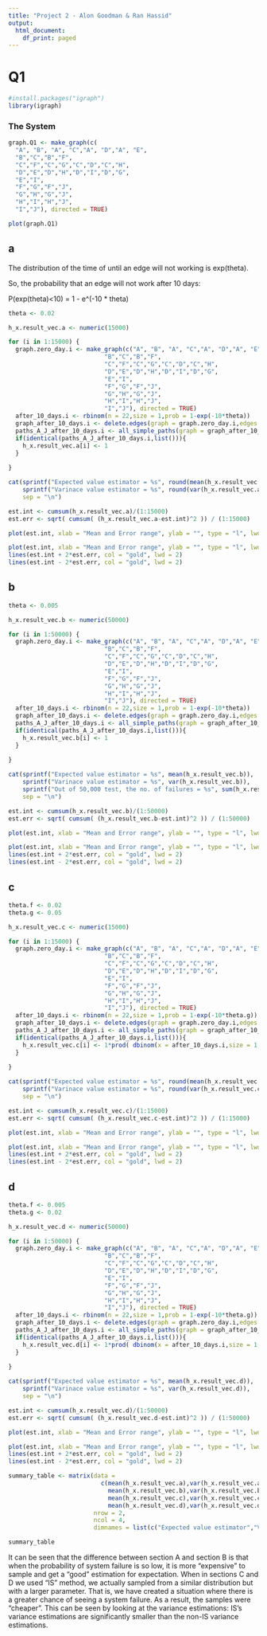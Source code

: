 ```yaml
---
title: "Project 2 - Alon Goodman & Ran Hassid"
output:
  html_document:
    df_print: paged
---
```


# Q1 #

```r
#install.packages("igraph")
library(igraph)
```

### The System ###

```r
graph.Q1 <- make_graph(c(
  "A", "B", "A", "C","A", "D","A", "E",
  "B","C","B","F",
  "C","F","C","G","C","D","C","H",
  "D","E","D","H","D","I","D","G",
  "E","I",
  "F","G","F","J",
  "G","H","G","J",
  "H","I","H","J",
  "I","J"), directed = TRUE)

plot(graph.Q1)
```

## a ##

The distribution of the time of until an edge will not working is exp(theta).

So, the probability that an edge will not work after 10 days:

P(exp(theta)<10) = 1 - e^(-10 * theta)

```r
theta <- 0.02

h_x.result_vec.a <- numeric(15000)

for (i in 1:15000) {
  graph.zero_day.i <- make_graph(c("A", "B", "A", "C","A", "D","A", "E",
                           "B","C","B","F",
                           "C","F","C","G","C","D","C","H",
                           "D","E","D","H","D","I","D","G",
                           "E","I",
                           "F","G","F","J",
                           "G","H","G","J",
                           "H","I","H","J",
                           "I","J"), directed = TRUE)
  after_10_days.i <- rbinom(n = 22,size = 1,prob = 1-exp(-10*theta))
  graph_after_10_days.i <- delete.edges(graph = graph.zero_day.i,edges = which(after_10_days.i==1))
  paths_A_J_after_10_days.i <- all_simple_paths(graph = graph_after_10_days.i,from = "A","J")
  if(identical(paths_A_J_after_10_days.i,list())){
    h_x.result_vec.a[i] <- 1
  }
  
}

```


```r
cat(sprintf("Expected value estimator = %s", round(mean(h_x.result_vec.a),4)),
    sprintf("Varinace value estimator = %s", round(var(h_x.result_vec.a),4)),
    sep = "\n")
```


```r

est.int <- cumsum(h_x.result_vec.a)/(1:15000)
est.err <- sqrt( cumsum( (h_x.result_vec.a-est.int)^2 )) / (1:15000)

plot(est.int, xlab = "Mean and Error range", ylab = "", type = "l", lwd = 2)

plot(est.int, xlab = "Mean and Error range", ylab = "", type = "l", lwd = 2, ylim = mean(h_x.result_vec.a)+100*est.err[15000]*c(-1,1))
lines(est.int + 2*est.err, col = "gold", lwd = 2)
lines(est.int - 2*est.err, col = "gold", lwd = 2)
```
 
## b ##

```r
theta <- 0.005

h_x.result_vec.b <- numeric(50000)

for (i in 1:50000) {
  graph.zero_day.i <- make_graph(c("A", "B", "A", "C","A", "D","A", "E",
                           "B","C","B","F",
                           "C","F","C","G","C","D","C","H",
                           "D","E","D","H","D","I","D","G",
                           "E","I",
                           "F","G","F","J",
                           "G","H","G","J",
                           "H","I","H","J",
                           "I","J"), directed = TRUE)
  after_10_days.i <- rbinom(n = 22,size = 1,prob = 1-exp(-10*theta))
  graph_after_10_days.i <- delete.edges(graph = graph.zero_day.i,edges = which(after_10_days.i==1))
  paths_A_J_after_10_days.i <- all_simple_paths(graph = graph_after_10_days.i,from = "A","J")
  if(identical(paths_A_J_after_10_days.i,list())){
    h_x.result_vec.b[i] <- 1
  }
  
}

```

```r
cat(sprintf("Expected value estimator = %s", mean(h_x.result_vec.b)),
    sprintf("Varinace value estimator = %s", var(h_x.result_vec.b)),
    sprintf("Out of 50,000 test, the no. of failures = %s", sum(h_x.result_vec.b)),
    sep = "\n")
```

```r

est.int <- cumsum(h_x.result_vec.b)/(1:50000)
est.err <- sqrt( cumsum( (h_x.result_vec.b-est.int)^2 )) / (1:50000)

plot(est.int, xlab = "Mean and Error range", ylab = "", type = "l", lwd = 2)

plot(est.int, xlab = "Mean and Error range", ylab = "", type = "l", lwd = 2, ylim = mean(h_x.result_vec.b)+100*est.err[50000]*c(-1,1))
lines(est.int + 2*est.err, col = "gold", lwd = 2)
lines(est.int - 2*est.err, col = "gold", lwd = 2)
```

## c ## 

```r
theta.f <- 0.02
theta.g <- 0.05

h_x.result_vec.c <- numeric(15000)

for (i in 1:15000) {
  graph.zero_day.i <- make_graph(c("A", "B", "A", "C","A", "D","A", "E",
                           "B","C","B","F",
                           "C","F","C","G","C","D","C","H",
                           "D","E","D","H","D","I","D","G",
                           "E","I",
                           "F","G","F","J",
                           "G","H","G","J",
                           "H","I","H","J",
                           "I","J"), directed = TRUE)
  after_10_days.i <- rbinom(n = 22,size = 1,prob = 1-exp(-10*theta.g))
  graph_after_10_days.i <- delete.edges(graph = graph.zero_day.i,edges = which(after_10_days.i==1))
  paths_A_J_after_10_days.i <- all_simple_paths(graph = graph_after_10_days.i,from = "A","J")
  if(identical(paths_A_J_after_10_days.i,list())){
    h_x.result_vec.c[i] <- 1*prod( dbinom(x = after_10_days.i,size = 1,prob = 1-exp(-10*theta.f)) / dbinom(x = after_10_days.i,size = 1,prob = 1-exp(-10*theta.g)))
  }
  
}

```

```r
cat(sprintf("Expected value estimator = %s", round(mean(h_x.result_vec.c),4)),
    sprintf("Varinace value estimator = %s", round(var(h_x.result_vec.c),4)),
    sep = "\n")
```

```r
est.int <- cumsum(h_x.result_vec.c)/(1:15000)
est.err <- sqrt( cumsum( (h_x.result_vec.c-est.int)^2 )) / (1:15000)

plot(est.int, xlab = "Mean and Error range", ylab = "", type = "l", lwd = 2)

plot(est.int, xlab = "Mean and Error range", ylab = "", type = "l", lwd = 2, ylim = mean(h_x.result_vec.c)+100*est.err[15000]*c(-1,1))
lines(est.int + 2*est.err, col = "gold", lwd = 2)
lines(est.int - 2*est.err, col = "gold", lwd = 2)
```


## d ## 

```r
theta.f <- 0.005
theta.g <- 0.02

h_x.result_vec.d <- numeric(50000)

for (i in 1:50000) {
  graph.zero_day.i <- make_graph(c("A", "B", "A", "C","A", "D","A", "E",
                           "B","C","B","F",
                           "C","F","C","G","C","D","C","H",
                           "D","E","D","H","D","I","D","G",
                           "E","I",
                           "F","G","F","J",
                           "G","H","G","J",
                           "H","I","H","J",
                           "I","J"), directed = TRUE)
  after_10_days.i <- rbinom(n = 22,size = 1,prob = 1-exp(-10*theta.g))
  graph_after_10_days.i <- delete.edges(graph = graph.zero_day.i,edges = which(after_10_days.i==1))
  paths_A_J_after_10_days.i <- all_simple_paths(graph = graph_after_10_days.i,from = "A","J")
  if(identical(paths_A_J_after_10_days.i,list())){
    h_x.result_vec.d[i] <- 1*prod( dbinom(x = after_10_days.i,size = 1,prob = 1-exp(-10*theta.f)) / dbinom(x = after_10_days.i,size = 1,prob = 1-exp(-10*theta.g)))
  }
  
}

```

```r
cat(sprintf("Expected value estimator = %s", mean(h_x.result_vec.d)),
    sprintf("Varinace value estimator = %s", var(h_x.result_vec.d)),
    sep = "\n")
```

```r
est.int <- cumsum(h_x.result_vec.d)/(1:50000)
est.err <- sqrt( cumsum( (h_x.result_vec.d-est.int)^2 )) / (1:50000)

plot(est.int, xlab = "Mean and Error range", ylab = "", type = "l", lwd = 2)

plot(est.int, xlab = "Mean and Error range", ylab = "", type = "l", lwd = 2, ylim = mean(h_x.result_vec.d)+100*est.err[50000]*c(-1,1))
lines(est.int + 2*est.err, col = "gold", lwd = 2)
lines(est.int - 2*est.err, col = "gold", lwd = 2)
```

```r
summary_table <- matrix(data =
                          c(mean(h_x.result_vec.a),var(h_x.result_vec.a),
                            mean(h_x.result_vec.b),var(h_x.result_vec.b),
                            mean(h_x.result_vec.c),var(h_x.result_vec.c),
                            mean(h_x.result_vec.d),var(h_x.result_vec.d)),
                        nrow = 2,
                        ncol = 4,
                        dimnames = list(c("Expected value estimator","Varinac value estimator"),c("A","B","C","D")))

summary_table

```

It can be seen that the difference between section A and section B is that when the probability of system failure is so low, it is more "expensive" to sample and get a "good" estimation for expectation.
When in sections C and D we used "IS" method, we actually sampled from a similar distribution but with a larger parameter. That is, we have created a situation where there is a greater chance of seeing a system failure. As a result, the samples were "cheaper". This can be seen by looking at the variance estimations: IS's variance estimations are significantly smaller than the non-IS variance estimations.
